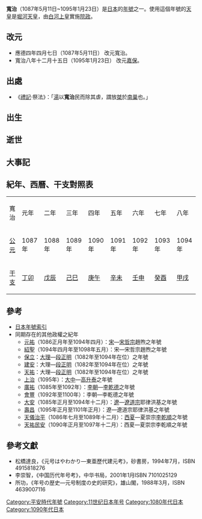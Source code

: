 {{japanese|japanese=寬治|kana=かんじ|romaji=Kanji}}

'''寬治'''（1087年5月11日~1095年1月23日）是[[日本|日本]]的[[年號|年號]]之一。使用這個年號的[[天皇|天皇]]是[[堀河天皇|堀河天皇]]，由[[白河上皇|白河上皇]]實施[[院政|院政]]。

==改元==
*應德四年四月七日（1087年5月11日） 改元寬治。
*寬治八年十二月十五日（1095年1月23日） 改元[[嘉保|嘉保]]。

==出處==
*《[[禮記|禮記]]·祭法》：「[[商湯|湯]]以'''寬治'''民而除其虐，謂放[[桀|桀]]於[[南巢|南巢]]也。」

==出生==

==逝世==

==大事記==

==紀年、西曆、干支對照表==
{| class="wikitable" cellspacing=0 style="text-align:center"
|- style="font-weight:bold;background-color:#CCCCCC;color:#000000"
|寬治||元年||二年||三年||四年||五年||六年||七年||八年
|- style="background-color:#FFFFFF;"
|[[公元|公元]]||1087年||1088年||1089年||1090年||1091年||1092年||1093年||1094年
|- style="background-color:#FFFFFF;"
|[[干支|干支]]||[[丁卯|丁卯]]||[[戊辰|戊辰]]||[[己巳|己巳]]||[[庚午|庚午]]||[[辛未|辛未]]||[[壬申|壬申]]||[[癸酉|癸酉]]||[[甲戌|甲戌]]
|}

==參考==
*[[日本年號索引|日本年號索引]]
*同期存在的其他政權之紀年
**[[元祐|元祐]]（1086正月年至1094年四月）：[[北宋|宋]]—[[宋哲宗|宋哲宗]]趙煦之年號
**[[紹聖|紹聖]]（1094年四月年至1098年五月）：宋—宋哲宗趙煦之年號
**[[保立|保立]]：[[大理國|大理]]—[[段正明|段正明]]（1082年至1094年在位）之年號
**[[建安|建安]]：大理—[[段正明|段正明]]（1082年至1094年在位）之年號
**[[天祐_(段正明)|天祐]]：大理—[[段正明|段正明]]（1082年至1094年在位）之年號
**[[上治|上治]]（1095年）：[[大中_(国号)|大中]]—[[高升泰|高升泰]]之年號
**[[廣祐|廣祐]]（1085年至1092年）：[[李朝_(越南)|李朝]]—[[李乾德|李乾德]]之年號
**[[會豐|會豐]]（1092年至1100年）：李朝—李乾德之年號
**[[大安_(遼道宗)|大安]]（1085年正月至1094年十二月）：[[遼朝|遼]]—[[遼道宗|遼道宗]]耶律洪基之年號
**[[壽昌|壽昌]]（1095年正月至1101年正月）：遼—遼道宗耶律洪基之年號
**[[天儀治平|天儀治平]]（1086年七月至1089年十二月）：[[西夏|西夏]]—夏崇宗[[李乾順|李乾順]]之年號
**[[天祐民安|天祐民安]]（1090年正月至1097年十二月）：西夏—夏崇宗李乾順之年號

==參考文獻==
*松橋達良，《元号はやわかり—東亜歷代建元考》，砂書房，1994年7月，ISBN 4915818276
*李崇智，《中国历代年号考》，中华书局，2001年1月ISBN 7101025129
*所功，《年号の歴史―元号制度の史的研究》，雄山閣，1988年3月，ISBN 4639007116

{{年号|[[應德|應德]]|[[日本年號|日本年號]]|[[嘉保|嘉保]]}}
{{日本元號}}
{{DEFAULTSORT:Kanji}}
[[Category:平安時代年號|Category:平安時代年號]]
[[Category:11世纪日本年号|Category:11世纪日本年号]]
[[Category:1080年代日本|Category:1080年代日本]]
[[Category:1090年代日本|Category:1090年代日本]]